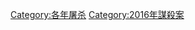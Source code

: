 {{cat topic in year| topic=屠殺| year=2016}}

[[Category:各年屠杀|Category:各年屠杀]]
[[Category:2016年謀殺案|Category:2016年謀殺案]]